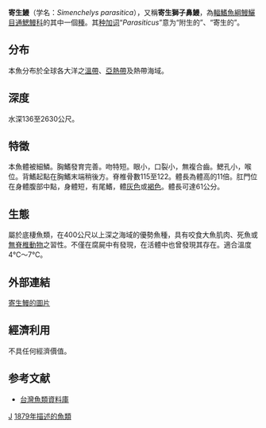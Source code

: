{{Speciesbox
| taxon = Simenchelys parasitica
| image = Simenchelys parasitica.jpg
| status = NE
| status_system = iucn3.1
| binomial_authority = [[Gill|Gill]], 1879
| synonyms = *''Conchognathus grimaldii,Collett, 1889''
*''Gymnosimenchelys leptosomus,Tanaka, 1908''
*''Simenchelys dofleini,Franz, 1910''
}}

'''寄生鰻'''（学名：''Simenchelys parasitica''），又稱'''寄生獅子鼻鰻'''，為[[輻鰭魚綱|輻鰭魚綱]][[鰻鱺目|鰻鱺目]][[通鰓鰻科|通鰓鰻科]]的其中一個[[種|種]]。其[[种加词|种加词]]“''Parasiticus''”意为“附生的”、“寄生的”。

==分布==
本魚分布於全球各大洋之[[溫帶|溫帶]]、[[亞熱帶|亞熱帶]]及熱帶海域。

==深度==
水深136至2630公尺。

==特徵==
本魚體被細鱗。胸鰭發育完善。吻特短。眼小，口裂小，無複合齒。鰓孔小，喉位。背鰭起點在胸鰭末端稍後方。脊椎骨數115至122。體長為體高的11倍。肛門位在身體腹部中點，身體短，有尾鰭，體[[灰色|灰色]]或[[褐色|褐色]]。體長可達61公分。

==生態==
屬於底棲魚類，在400公尺以上深之海域的優勢魚種，具有咬食大魚肌肉、死魚或[[無脊椎動物|無脊椎動物]]之習性。不僅在腐屍中有發現，在活體中也曾發現其存在。適合溫度4℃～7℃。

==外部連結==
[http://www.fishbase.org/Photos/ThumbnailsSummary.php?ID=9102 寄生鰻的圖片]

==經濟利用==
不具任何經濟價值。

==参考文献==
*[http://fishdb.sinica.edu.tw/ 台灣魚類資料庫]{{Wayback|url=http://fishdb.sinica.edu.tw/ |date=20160304193340 }}
{{鰻魚}}
{{Taxonbar|from=Q2165939}}

[[Category:寄生鰻屬|J]]
[[Category:1879年描述的魚類|1879年描述的魚類]]